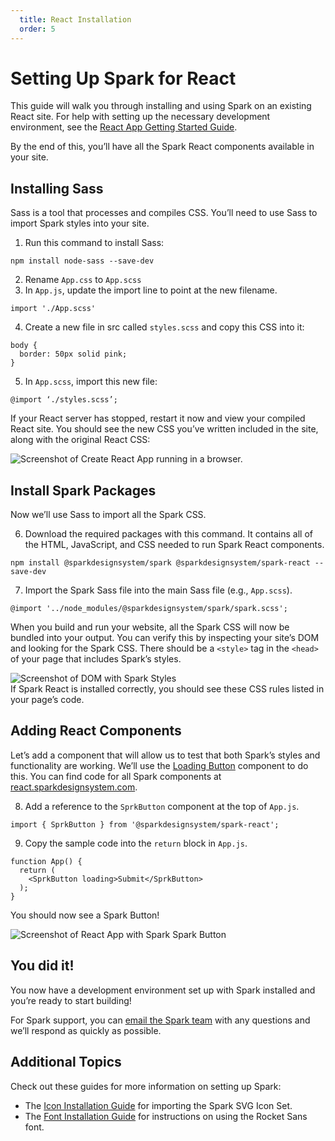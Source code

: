 ```yaml
---
  title: React Installation
  order: 5
---
```



# Setting Up Spark for React

This guide will walk you through installing and using Spark on an existing React site. For help with setting up the necessary development environment, see the [React App Getting Started Guide](https://create-react-app.dev/docs/getting-started).

By the end of this, you’ll have all the Spark React components available in your site.

## Installing Sass
Sass is a tool that processes and compiles CSS. You’ll need to use Sass to import Spark styles into your site.

1. Run this command to install Sass:
```
npm install node-sass --save-dev
```
2. Rename `App.css` to `App.scss`
3. In `App.js`, update the import line to point at the new filename.
```
import './App.scss'
```
4. Create a new file in src called `styles.scss` and copy this CSS into it:
```
body {
  border: 50px solid pink;
}
```
5. In `App.scss`, import this new file:
```
@import ‘./styles.scss’;
```

If your React server has stopped, restart it now and view your compiled React site. You should see the new CSS you’ve written included in the site, along with the original React CSS:


<div class="sprk-u-Measure">
  <img
    class="sprk-u-mbm "
    style="margin: auto; display: block;"
    src={reactApp}
    alt="Screenshot of Create React App running in a browser."/>
</div>

## Install Spark Packages
Now we’ll use Sass to import all the Spark CSS.

6. Download the required packages with this command. It contains all of the HTML, JavaScript, and CSS needed to run Spark React components.
```
npm install @sparkdesignsystem/spark @sparkdesignsystem/spark-react --save-dev
```
7. Import the Spark Sass file into the main Sass file (e.g., `App.scss`).
```
@import '../node_modules/@sparkdesignsystem/spark/spark.scss';
```
When you build and run your website, all the Spark CSS will now be bundled into your output. You can verify this by inspecting your site’s DOM and looking for the Spark CSS. There should be a `<style>` tag in the `<head>` of your page that includes Spark’s styles.
<div class="sprk-u-Measure">
  <img
    class="sprk-u-mbm "
    style="margin: auto; display: block;"
    src={styleCheck}
    alt="Screenshot of DOM with Spark Styles"/>
</div>
If Spark React is installed correctly, you should see these CSS rules listed in your page’s code.

## Adding React Components
Let’s add a component that will allow us to test that both Spark’s styles and functionality are working. We’ll use the [Loading Button](https://angular.sparkdesignsystem.com/?path=/docs/components-button--loading) component to do this. You can find code for all Spark components at [react.sparkdesignsystem.com](https://react.sparkdesignsystem.com/).

8. Add a reference to the `SprkButton` component at the top of `App.js`.

```
import { SprkButton } from '@sparkdesignsystem/spark-react';
```

9. Copy the sample code into the `return` block in `App.js`.
```
function App() {
  return (
    <SprkButton loading>Submit</SprkButton>
  );
}
```
You should now see a Spark Button!


<div class="sprk-u-Measure">
  <img
    class="sprk-u-mbm "
    style="margin: auto; display: block;"
    src={buttonLoaded}
    alt="Screenshot of React App with Spark Spark Button"/>
</div>

## You did it!
You now have a development environment set up with Spark installed and you’re ready to start  building!

For Spark support, you can [email the Spark team](mailto:sparkdesignsystem@quickenloans.com) with any questions and we’ll respond as quickly as possible.

## Additional Topics
Check out these guides for more information on setting up Spark:

- The [Icon Installation Guide](/installing-spark/installing-icons) for importing the Spark SVG Icon Set.
- The [Font Installation Guide](/installing-spark/installing-fonts) for instructions on using the Rocket Sans font.